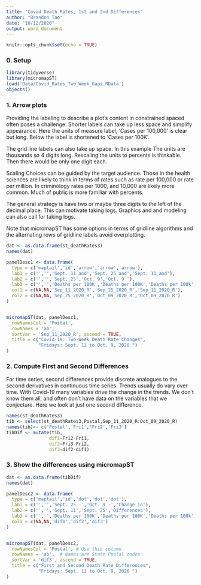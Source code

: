 ---
title: "Covid Death Rates, 1st and 2nd Differences"
author: "Brandon Tao"
date: "10/12/2020"
output: word_document
---

```{r setup, include=FALSE}
knitr::opts_chunk$set(echo = TRUE)
```

### 0. Setup

```{r message=FALSE}
library(tidyverse)
library(micromapST)
load('Data/Covid_Rates_Two_Week_Gaps.RData')
objects()
```


### 1. Arrow plots

Providing the labeling to describe a plot's content
in constrained spaced often poses a challenge. Shorter labels
can take up less space and simplify appearance. 
Here the units of measure label, 'Cases per 100,000' is
clear but long.  Below the label is shortened to 'Cases per 100K'.  

The grid line labels can also take up space. In this example 
The units are thousands so 4 digits long.  Rescaling the
units to percents is thinkable. Then there would be only one
digit each.  

Scaling Choices can be guided by the target audience. Those in the
health sciences are likely to think in terms of rates such
as rate per 100,000 or rate per million.  In criminology
rates per 1000, and 10,000 are likely more common.  Much of
public is more familiar with percents.   

The general strategy is have two or maybe three digits to the left of the
decimal place. This can motivate taking logs. Graphics and 
and modeling can also call for taking logs.     

Note that micromapST has some options in terms of gridline algorithms and
the alternating rows of gridline labels avoid overplotting.  

 

```{r fig.width=7.5, fig.height=10}


dat <- as.data.frame(st_deathRates3)
names(dat)

panelDesc1 <- data.frame(
  type = c('maptail','id','arrow','arrow','arrow'),
  lab1 = c('','','Sept. 11 and','Sept. 25 and','Sept. 11 and'),
  lab2 = c('','','Sept. 25','Oct. 9','Oct. 9 '),
  lab3 = c('','','Deaths per 100K','Deaths per 100K','Deaths per 100k'),
  col1 = c(NA,NA,'Sep_11_2020_R','Sep_25_2020_R','Sep_11_2020_R'), 
  col2 = c(NA,NA,'Sep_25_2020_R','Oct_09_2020_R','Oct_09_2020_R') 
)


micromapST(dat, panelDesc1,
  rowNamesCol = 'Postal',
  rowNames = 'ab',
  sortVar = 'Sep_11_2020_R', ascend = TRUE,
  title = c("Covid-19: Two-Week Death Rate Changes",
            "Fridays: Sept. 11 to Oct. 9, 2020 ")
)

```

### 2. Compute First and Second Differences  

For time series, second differences provide discrete analogues to the
second derivatives in continuous time series.  Trends usually do vary over
time.  With Covid-19 many variables drive the change in the trends.  We
don't know them all, and often don't have data on the variables that we
conjecture. Here we look at just one second difference.  

```{r}
names(st_deathRates3)
tib <- select(st_deathRates3,Postal,Sep_11_2020_R:Oct_09_2020_R)
names(tib)<- c('Postal','Fri1','Fri2','Fri3')
tibDif <- mutate(tib,
                dif1=Fri2-Fri1,
                dif2=Fri3-Fri2,
                dif3=dif2-dif1)
```

### 3. Show the differences using micromapST


```{r fig.width=7.5, fig.height=10}


dat <- as.data.frame(tibDif)
names(dat)

panelDesc2 <- data.frame(
  type = c('maptail','id','dot','dot','dot'),
  lab1 = c('','','Sept. 25 -','Oct. 9 -','Change in'),
  lab2 = c('','','Sept. 11','Sept. 25','Differences'),
  lab3 = c('','','Deaths per 100K','Deaths per 100K','Deaths per 100k'),
  col1 = c(NA,NA,'dif1','dif2','dif3')
)


micromapST(dat, panelDesc2,
  rowNamesCol = 'Postal', # Use this column
  rowNames = 'ab',  # Names are State Postal codes 
  sortVar = 'dif3', ascend = TRUE,
  title = c("First and Second Death Rate Differences",
            "Fridays: Sept. 11 to Oct. 9, 2020 ")
)

```